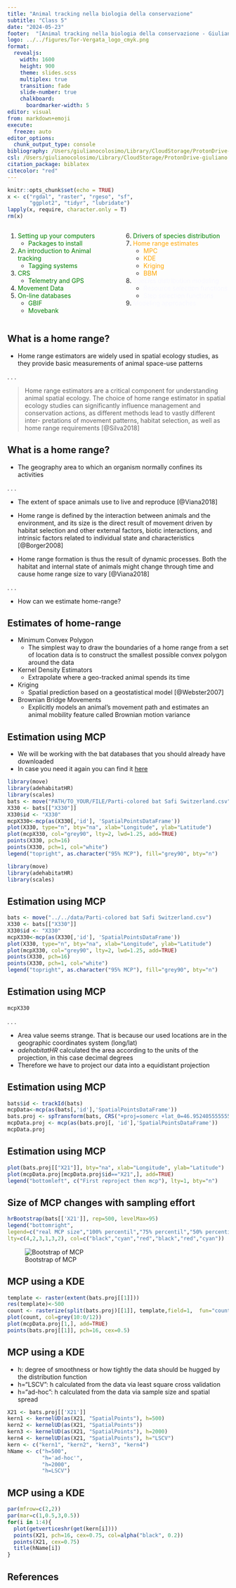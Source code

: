 ```yaml
---
title: "Animal tracking nella biologia della conservazione"
subtitle: "Class 5"
date: "2024-05-23"
footer:  "[Animal tracking nella biologia della conservazione - Giuliano Colosimo, PhD](https://giulianocolosimo.github.io/animal_tracking_23_24/)"
logo: ../../figures/Tor-Vergata_logo_cmyk.png
format: 
  revealjs:
    width: 1600
    height: 900
    theme: slides.scss
    multiplex: true
    transition: fade
    slide-number: true
    chalkboard: 
      boardmarker-width: 5
editor: visual
from: markdown+emoji
execute:
  freeze: auto
editor_options: 
  chunk_output_type: console
bibliography: /Users/giulianocolosimo/Library/CloudStorage/ProtonDrive-giuliano.colosimo@protonmail.com/manuscripts/literature/bibtex/comprehensive_database.bib
csl: /Users/giulianocolosimo/Library/CloudStorage/ProtonDrive-giuliano.colosimo@protonmail.com/manuscripts/literature/bibtex/apa_5th_edition.csl
citation_package: biblatex
citecolor: "red"
---
```


```r
knitr::opts_chunk$set(echo = TRUE)
x <- c("rgdal", "raster", "rgeso", "sf",
       "ggplot2", "tidyr", "lubridate")
lapply(x, require, character.only = T)
rm(x)

```

::: columns
::: {.column width="50%"}
1.  [Setting up your computers]{style="color: green;"}
    -   [Packages to install]{style="color: green;"}
2.  [An introduction to Animal tracking]{style="color: green;"}
    -   [Tagging systems]{style="color: green;"}
3.  [CRS]{style="color: green;"}
    -   [Telemetry and GPS]{style="color: green;"}
4.  [Movement Data]{style="color: green;"}
5.  [On-line databases]{style="color: green;"}
    -   [GBIF]{style="color: green;"}
    -   [Movebank]{style="color: green;"}
:::

::: {.column width="50%"}
6.  [Drivers of species distribution]{style="color: green;"}
7.  [Home range estimates]{style="color: orange;"}
    -   [MPC]{style="color: orange;"}
    -   [KDE]{style="color: orange;"}
    -   [Kriging]{style="color: orange;"}
    -   [BBM]{style="color: orange;"}
8.  [Species distribution modeling]{style="color: GhostWhite;"}
    -   [Resource selection functions]{style="color: GhostWhite;"}
    -   [Step selection functions]{style="color: GhostWhite;"}
9.  [Modeling approaches]{style="color: GhostWhite;"}
:::
:::

## What is a home range?

-   Home range estimators are widely used in spatial ecology studies, as they provide basic measurements of animal space-use patterns

. . .

> Home range estimators are a critical component for understanding animal spatial ecology. The choice of home range estimator in spatial ecology studies can significantly influence management and conservation actions, as different methods lead to vastly different inter- pretations of movement patterns, habitat selection, as well as home range requirements [@Silva2018]

## What is a home range?

-   The geography area to which an organism normally confines its activities

. . .

-   The extent of space animals use to live and reproduce [@Viana2018]

-   Home range is defined by the interaction between animals and the environment, and its size is the direct result of movement driven by habitat selection and other external factors, biotic interactions, and intrinsic factors related to individual state and characteristics [@Borger2008]

-   Home range formation is thus the result of dynamic processes. Both the habitat and internal state of animals might change through time and cause home range size to vary [@Viana2018]

. . .

-   How can we estimate home-range?

## Estimates of home-range

-   Minimum Convex Polygon
    -   The simplest way to draw the boundaries of a home range from a set of location data is to construct the smallest possible convex polygon around the data
-   Kernel Density Estimators
    -   Extrapolate where a geo-tracked animal spends its time
-   Kriging
    -   Spatial prediction based on a geostatistical model [@Webster2007]
-   Brownian Bridge Movements
    -   Explicitly models an animal’s movement path and estimates an animal mobility feature called Brownian motion variance

## Estimation using MCP

-   We will be working with the bat databases that you should already have downloaded
-   In case you need it again you can find it [here](https://drive.proton.me/urls/JKGD8SYASR#qYRvkKaVjr10)

```r
library(move)
library(adehabitatHR)
library(scales)
bats <- move("PATH/TO_YOUR/FILE/Parti-colored bat Safi Switzerland.csv")
X330 <- bats[["X330"]]
X330$id <- "X330"
mcpX330<-mcp(as(X330[,'id'], 'SpatialPointsDataFrame'))
plot(X330, type="n", bty="na", xlab="Longitude", ylab="Latitude")
plot(mcpX330, col="grey90", lty=2, lwd=1.25, add=TRUE)
points(X330, pch=16)
points(X330, pch=1, col="white")
legend("topright", as.character("95% MCP"), fill="grey90", bty="n")
```

```r
library(move)
library(adehabitatHR)
library(scales)
```

## Estimation using MCP

```r
bats <- move("../../data/Parti-colored bat Safi Switzerland.csv")
X330 <- bats[["X330"]]
X330$id <- "X330"
mcpX330<-mcp(as(X330[,'id'], 'SpatialPointsDataFrame'))
plot(X330, type="n", bty="na", xlab="Longitude", ylab="Latitude")
plot(mcpX330, col="grey90", lty=2, lwd=1.25, add=TRUE)
points(X330, pch=16)
points(X330, pch=1, col="white")
legend("topright", as.character("95% MCP"), fill="grey90", bty="n")
```

## Estimation using MCP

```r
mcpX330
```

. . .

-   Area value seems strange. That is because our used locations are in the geographic coordinates system (long/lat)\
-   *adehabitatHR* calculated the area according to the units of the projection, in this case decimal degrees
-   Therefore we have to project our data into a equidistant projection

## Estimation using MCP

```r
bats$id <- trackId(bats) 
mcpData<-mcp(as(bats[,'id'],'SpatialPointsDataFrame'))
bats.proj <- spTransform(bats, CRS("+proj=somerc +lat_0=46.95240555555556 +lon_0=7.439583333333333 +x_0=600000 +y_0=200000 +ellps=bessel +units=m +no_defs"))
mcpData.proj <- mcp(as(bats.proj[, 'id'],'SpatialPointsDataFrame'))
mcpData.proj
```

## Estimation using MCP

```r
plot(bats.proj[["X21"]], bty="na", xlab="Longitude", ylab="Latitude")
plot(mcpData.proj[mcpData.proj$id=="X21",], add=TRUE)
legend("bottomleft", c("First reproject then mcp"), lty=1, bty="n")

```

## Size of MCP changes with sampling effort

```r
hrBootstrap(bats[['X21']], rep=500, levelMax=95)
legend("bottomright", 
legend=c("real MCP size","100% percentil","75% percentil","50% percentil","25% percentil","0% percentil"), 
lty=c(4,2,3,1,3,2), col=c("black","cyan","red","black","red","cyan"))
```

![Bootstrap of MCP](./mcpbootstrap.png)

## MCP using a KDE

```r
template <- raster(extent(bats.proj[[1]]))
res(template)<-500
count <- rasterize(split(bats.proj)[[1]], template,field=1,  fun="count")
plot(count, col=grey(10:0/12))
plot(mcpData.proj[1,], add=TRUE)
points(bats.proj[[1]], pch=16, cex=0.5)
```

## MCP using a KDE

-   h: degree of smoothness or how tightly the data should be hugged by the distribution function
-   h="LSCV": h calculated from the data via least square cross validation
-   h="ad-hoc": h calculated from the data via sample size and spatial spread

```r
X21 <- bats.proj[['X21']]
kern1 <- kernelUD(as(X21, "SpatialPoints"), h=500)
kern2 <- kernelUD(as(X21, "SpatialPoints"))
kern3 <- kernelUD(as(X21, "SpatialPoints"), h=2000)
kern4 <- kernelUD(as(X21, "SpatialPoints"), h="LSCV")
kern <- c("kern1", "kern2", "kern3", "kern4")
hName <- c("h=500",
           "h='ad-hoc'",
           "h=2000",
           "h=LSCV")
```

## MCP using a KDE

```r
par(mfrow=c(2,2))
par(mar=c(1,0.5,3,0.5))
for(i in 1:4){
  plot(getverticeshr(get(kern[i])))
  points(X21, pch=16, cex=0.75, col=alpha("black", 0.2))
  points(X21, cex=0.75)
  title(hName[i])
}
```

## References
